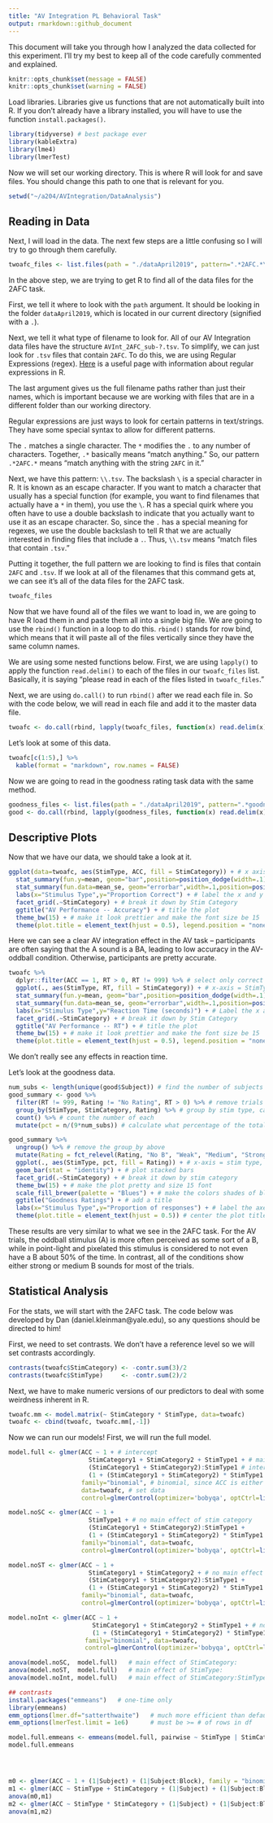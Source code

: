 ```yaml
---
title: "AV Integration PL Behavioral Task"
output: rmarkdown::github_document
---
```


This document will take you through how I analyzed the data collected for this experiment. I'll try my best to keep all of the code carefully commented and explained.

```r
knitr::opts_chunk$set(message = FALSE)
knitr::opts_chunk$set(warning = FALSE)
```

Load libraries. Libraries give us functions that are not automatically built into R. If you don't already have a library installed, you will have to use the function `install.packages()`.

```r
library(tidyverse) # best package ever
library(kableExtra)
library(lme4)
library(lmerTest)
```

Now we will set our working directory. This is where R will look for and save files. You should change this path to one that is relevant for you.

```r
setwd("~/a204/AVIntegration/DataAnalysis")
```

## Reading in Data

Next, I will load in the data. The next few steps are a little confusing so I will try to go through them carefully.

```r
twoafc_files <- list.files(path = "./dataApril2019", pattern=".*2AFC.*\\.tsv", full.names = TRUE)
```

In the above step, we are trying to get R to find all of the data files for the 2AFC task. 

First, we tell it where to look with the `path` argument. It should be looking in the folder `dataApril2019`, which is located in our current directory (signified with a `.`). 

Next, we tell it what type of filename to look for. All of our AV Integration data files have the structure `AVInt_2AFC_sub-?.tsv`. To simplify, we can just look for `.tsv` files that contain `2AFC`. To do this, we are using Regular Expressions (regex). [Here](https://stat545.com/block022_regular-expression.html) is a useful page with information about regular expressions in R. 

The last argument gives us the full filename paths rather than just their names, which is important because we are working with files that are in a different folder than our working directory.

Regular expressions are just ways to look for certain patterns in text/strings. They have some special syntax to allow for different patterns. 

The `.` matches a single character. The `*` modifies the `.` to any number of characters. Together, `.*` basically means "match anything." So, our pattern `.*2AFC.*` means "match anything with the string `2AFC` in it." 

Next, we have this pattern: `\\.tsv`. The backslash `\` is a special character in R. It is known as an escape character. If you want to match a character that usually has a special function (for example, you want to find filenames that actually have a `*` in them), you use the `\`. R has a special quirk where you often have to use a double backslash to indicate that you actually want to use it as an escape character. So, since the `.` has a special meaning for regexes, we use the double backslash to tell R that we are actually interested in finding files that include a `.`. Thus, `\\.tsv` means "match files that contain `.tsv`." 

Putting it together, the full pattern we are looking to find is files that contain `2AFC` and `.tsv`. If we look at all of the filenames that this command gets at, we can see it's all of the data files for the 2AFC task.

```r
twoafc_files
```

Now that we have found all of the files we want to load in, we are going to have R load them in and paste them all into a single big file. We are going to use the `rbind()` function in a loop to do this. `rbind()` stands for row bind, which means that it will paste all of the files vertically since they have the same column names.

We are using some nested functions below. First, we are using `lapply()` to apply the function `read.delim()` to each of the files in our `twoafc_files` list. Basically, it is saying "please read in each of the files listed in `twoafc_files`."

Next, we are using `do.call()` to run `rbind()` after we read each file in. So with the code below, we will read in each file and add it to the master data file.

```r
twoafc <- do.call(rbind, lapply(twoafc_files, function(x) read.delim(x)))
```

Let's look at some of this data.

```r
twoafc[c(1:5),] %>%
  kable(format = "markdown", row.names = FALSE)
```

Now we are going to read in the goodness rating task data with the same method.

```r
goodness_files <- list.files(path = "./dataApril2019", pattern=".*goodness.*\\.tsv", full.names = TRUE)
good <- do.call(rbind, lapply(goodness_files, function(x) read.delim(x)))
```

## Descriptive Plots

Now that we have our data, we should take a look at it. 

```r
ggplot(data=twoafc, aes(StimType, ACC, fill = StimCategory)) + # x axis = StimType, y axis = ACC, bar color = StimCategory
  stat_summary(fun.y=mean, geom="bar",position=position_dodge(width=.1)) + # create bars by finding the mean for each stim type and category
  stat_summary(fun.data=mean_se, geom="errorbar",width=.1,position=position_dodge(width=.1)) + # create error bars
  labs(x="Stimulus Type",y="Proportion Correct") + # label the x and y axes
  facet_grid(.~StimCategory) + # break it down by Stim Category
  ggtitle("AV Performance -- Accuracy") + # title the plot
  theme_bw(15) + # make it look prettier and make the font size be 15
  theme(plot.title = element_text(hjust = 0.5), legend.position = "none") # center the plot title and remove the legend
```

Here we can see a clear AV integration effect in the AV task -- participants are often saying that the A sound is a BA, leading to low accuracy in the AV-oddball condition. Otherwise, participants are pretty accurate.

```r
twoafc %>%
  dplyr::filter(ACC == 1, RT > 0, RT != 999) %>% # select only correct trials where the RT is positive and not invalid (non-response trials were coded as 999)
  ggplot(., aes(StimType, RT, fill = StimCategory)) + # x-axis = StimType, y-axis = RT, bar color = StimCategory
  stat_summary(fun.y=mean, geom="bar",position=position_dodge(width=.1)) + # create bars by finding the mean for each stim type and category
  stat_summary(fun.data=mean_se, geom="errorbar",width=.1,position=position_dodge(width=.1)) + # create error bars
  labs(x="Stimulus Type",y="Reaction Time (seconds)") + # Label the x and y axes
  facet_grid(.~StimCategory) + # break it down by Stim Category 
  ggtitle("AV Performance -- RT") + # title the plot
  theme_bw(15) + # make it look prettier and make the font size be 15
  theme(plot.title = element_text(hjust = 0.5), legend.position = "none") # center the plot title and remove the legend
```

We don't really see any effects in reaction time.

Let's look at the goodness data.

```r
num_subs <- length(unique(good$Subject)) # find the number of subjects who did this task
good_summary <- good %>%
  filter(RT != 999, Rating != "No Rating", RT > 0) %>% # remove trials where the participant did not answer in time
  group_by(StimType, StimCategory, Rating) %>% # group by stim type, category, and rating
  count() %>% # count the number of each
  mutate(pct = n/(9*num_subs)) # calculate what percentage of the total trials each of these answers were

good_summary %>%
  ungroup() %>% # remove the group_by above
  mutate(Rating = fct_relevel(Rating, "No B", "Weak", "Medium", "Strong")) %>% # reorder the rating factor
  ggplot(., aes(StimType, pct, fill = Rating)) + # x-axis = stim type, y-axis = percentage, bar color = rating type
  geom_bar(stat = "identity") + # plot stacked bars
  facet_grid(.~StimCategory) + # break it down by stim category
  theme_bw(15) + # make the plot pretty and size 15 font
  scale_fill_brewer(palette = "Blues") + # make the colors shades of blue
  ggtitle("Goodness Ratings") + # add a title
  labs(x="Stimulus Type",y="Proportion of responses") + # label the axes
  theme(plot.title = element_text(hjust = 0.5)) # center the plot title
```

These results are very similar to what we see in the 2AFC task. For the AV trials, the oddball stimulus (A) is more often perceived as some sort of a B, while in point-light and pixelated this stimulus is considered to not even have a B about 50% of the time. In contrast, all of the conditions show either strong or medium B sounds for most of the trials.

## Statistical Analysis

For the stats, we will start with the 2AFC task. The code below was developed by Dan (daniel.kleinman\@yale.edu), so any questions should be directed to him!

First, we need to set contrasts. We don't have a reference level so we will set contrasts accordingly.

```r
contrasts(twoafc$StimCategory) <- -contr.sum(3)/2
contrasts(twoafc$StimType)     <- -contr.sum(2)/2
```

Next, we have to make numeric versions of our predictors to deal with some weirdness inherent in R.

```r
twoafc.mm <- model.matrix(~ StimCategory * StimType, data=twoafc)
twoafc <- cbind(twoafc, twoafc.mm[,-1])
```

Now we can run our models! First, we will run the full model.  
 
```r
model.full <- glmer(ACC ~ 1 + # intercept
                      StimCategory1 + StimCategory2 + StimType1 + # main effects of stim category and type
                      (StimCategory1 + StimCategory2):StimType1 # interaction between stim category and type
                      (1 + (StimCategory1 + StimCategory2) * StimType1 | Subject), # random slopes for stim category and type within subject
                    family="binomial", # binomial, since ACC is either 1 or 0
                    data=twoafc, # set data
                    control=glmerControl(optimizer='bobyqa', optCtrl=list(maxfun=1e5)), verbose=2) # ways to optimize the function

model.noSC <- glmer(ACC ~ 1 + 
                      StimType1 + # no main effect of stim category
                      (StimCategory1 + StimCategory2):StimType1 + 
                      (1 + (StimCategory1 + StimCategory2) * StimType1 | Subject), 
                    family="binomial", data=twoafc, 
                    control=glmerControl(optimizer='bobyqa', optCtrl=list(maxfun=1e5)), verbose=2)

model.noST <- glmer(ACC ~ 1 + 
                      StimCategory1 + StimCategory2 + # no main effect of stim type
                      (StimCategory1 + StimCategory2):StimType1 + 
                      (1 + (StimCategory1 + StimCategory2) * StimType1 | Subject), 
                    family="binomial", data=twoafc, 
                    control=glmerControl(optimizer='bobyqa', optCtrl=list(maxfun=1e5)), verbose=2)

model.noInt <- glmer(ACC ~ 1 + 
                       StimCategory1 + StimCategory2 + StimType1 + # no interaction
                       (1 + (StimCategory1 + StimCategory2) * StimType1 | Subject), 
                     family="binomial", data=twoafc, 
                     control=glmerControl(optimizer='bobyqa', optCtrl=list(maxfun=1e5)), verbose=2)

anova(model.noSC,  model.full)   # main effect of StimCategory:            ChiSq(1) = , p = .
anova(model.noST,  model.full)   # main effect of StimType:                ChiSq(2) = , p = .
anova(model.noInt, model.full)   # main effect of StimCategory:StimType:   ChiSq(2) = , p = .

## contrasts
install.packages("emmeans")   # one-time only
library(emmeans)
emm_options(lmer.df="satterthwaite")   # much more efficient than default (K-R) approximation for denom df
emm_options(lmerTest.limit = 1e6)      # must be >= # of rows in df

model.full.emmeans <- emmeans(model.full, pairwise ~ StimType | StimCategory)
model.full.emmeans




m0 <- glmer(ACC ~ 1 + (1|Subject) + (1|Subject:Block), family = "binomial", data = twoafc)
m1 <- glmer(ACC ~ StimType + StimCategory + (1|Subject) + (1|Subject:Block), family = "binomial", data = twoafc)
anova(m0,m1)
m2 <- glmer(ACC ~ StimType * StimCategory + (1|Subject) + (1|Subject:Block), family = "binomial", data = twoafc)
anova(m1,m2)
```
